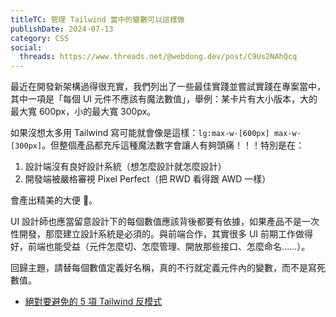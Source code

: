 ```yaml
---
titleTC: 管理 Tailwind 當中的變數可以這樣做
publishDate: 2024-07-13
category: CSS
social:
  threads: https://www.threads.net/@webdong.dev/post/C9Us2NAhQcq
---
```


最近在開發新架構過得很充實，我們列出了一些最佳實踐並嘗試實踐在專案當中，其中一項是「每個 UI 元件不應該有魔法數值」，舉例：某卡片有大小版本，大的最大寬 600px，小的最大寬 300px。

如果沒想太多用 Tailwind 寫可能就會像是這樣：`lg:max-w-[600px] max-w-[300px]`。但整個產品都充斥這種魔法數字會讓人有夠頭痛！！！特別是在：

1. 設計端沒有良好設計系統（想怎麼設計就怎麼設計）
2. 開發端被嚴格審視 Pixel Perfect（把 RWD 看得跟 AWD 一樣）

會產出精美的大便 💩。

UI 設計師也應當留意設計下的每個數值應該背後都要有依據，如果產品不是一次性開發，那麼建立設計系統是必須的。與前端合作，其實很多 UI 前期工作做得好，前端也能受益（元件怎麼切、怎麼管理、開放那些接口、怎麼命名……）。

回歸主題，請替每個數值定義好名稱，真的不行就定義元件內的變數，而不是寫死數值。

- [絕對要避免的 5 項 Tailwind 反模式](https://www.webdong.dev/post/tailwind-anti-patterns/)
